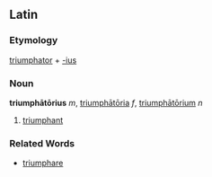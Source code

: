 ==Latin==
===Etymology===
[[triumphator]] + [[-ius]]
===Noun===
'''triumphātōrius''' ''m'', [[triumpatoria|triumphātōria]] ''f'', [[triumpatorium|triumphātōrium]] ''n''

#[[triumphant]]
===Related Words===
*[[triumphare]]